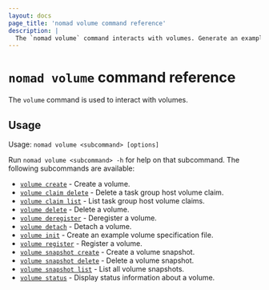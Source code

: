 ```yaml
---
layout: docs
page_title: 'nomad volume command reference'
description: |
  The `nomad volume` command interacts with volumes. Generate an example volume specification. Create, delete, register, and deregister a volume. Create and delete a volume snapshot. Display a list of volumes and status information for a single volume.
---
```


# `nomad volume` command reference

The `volume` command is used to interact with volumes.

## Usage

Usage: `nomad volume <subcommand> [options]`

Run `nomad volume <subcommand> -h` for help on that subcommand. The following
subcommands are available:

- [`volume create`][create] - Create a volume.
- [`volume claim delete`][claim-delete] - Delete a task group host volume claim.
- [`volume claim list`][claim-list] - List task group host volume claims.
- [`volume delete`][delete] - Delete a volume.
- [`volume deregister`][deregister] - Deregister a volume.
- [`volume detach`][detach] - Detach a volume.
- [`volume init`][init] - Create an example volume specification file.
- [`volume register`][register] - Register a volume.
- [`volume snapshot create`][snapshot-create] - Create a volume snapshot.
- [`volume snapshot delete`][snapshot-delete] - Delete a volume snapshot.
- [`volume snapshot list`][snapshot-list] - List all volume snapshots.
- [`volume status`][status] - Display status information about a volume.

[create]: /nomad/docs/commands/volume/create
[claim-delete]: /nomad/docs/commands/volume/claim-delete
[claim-list]: /nomad/docs/commands/volume/claim-list
[delete]: /nomad/docs/commands/volume/delete
[deregister]: /nomad/docs/commands/volume/deregister 'Deregister a volume'
[detach]: /nomad/docs/commands/volume/detach 'Detach a volume'
[init]: /nomad/docs/commands/volume/init 'Create an example volume specification file'
[register]: /nomad/docs/commands/volume/register 'Register a volume'
[snapshot-create]: /nomad/docs/commands/volume/snapshot-create
[snapshot-delete]: /nomad/docs/commands/volume/snapshot-delete
[snapshot-list]: /nomad/docs/commands/volume/snapshot-list
[status]: /nomad/docs/commands/volume/status 'Display status information about a volume'
